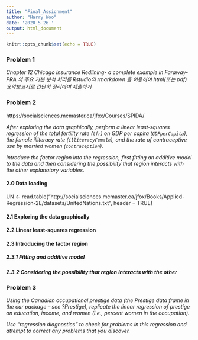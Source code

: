 ```yaml
---
title: "Final_Assignment"
author: "Harry Woo"
date: '2020 5 26 '
output: html_document
---
```


```r
knitr::opts_chunk$set(echo = TRUE)
```

### Problem 1

_Chapter 12 Chicago Insurance Redlining- a complete example in Faraway-PRA 의 주요 기본 분석 처리를 Rstudio의 rmarkdown 을 이용하여 html(또는 pdf) 요약보고서로 간단히 정리하여 제출하기_



### Problem 2
https://socialsciences.mcmaster.ca/jfox/Courses/SPIDA/

_After exploring the data graphically, perform a linear least‐squares regression of the total fertility rate (`tfr`) on GDP per capita (`GDPperCapita`), the female illiteracy rate (`illiteracyFemale`), and the rate of contraceptive use by married women (`contraception`)._

_Introduce the factor region into the regression, first fitting an additive model to the data and then considering the possibility that region interacts with the other explanatory variables._

#### 2.0 Data loading

UN <- read.table("http://socialsciences.mcmaster.ca/jfox/Books/Applied-Regression-2E/datasets/UnitedNations.txt", header = TRUE)

#### 2.1 Exploring the data graphically

#### 2.2 Linear least-squares regression

#### 2.3 Introducing the factor region

##### 2.3.1 Fitting and additive model

##### 2.3.2 Considering the possibility that region interacts with the other



### Problem 3

_Using the Canadian occupational prestige data (the Prestige data frame in the car package – see ?Prestige), replicate the linear regression of prestige on education, income, and women (i.e., percent women in the occupation)._

_Use “regression diagnostics” to check for problems in this regression and attempt to correct any problems that you discover._

